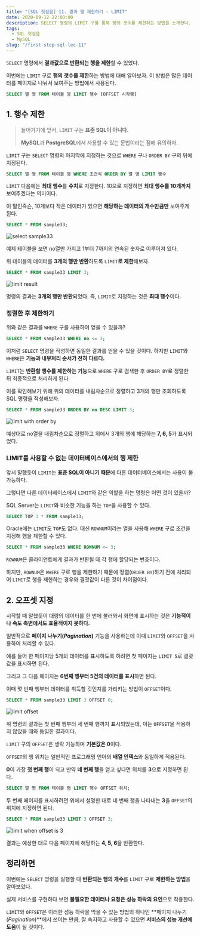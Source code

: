 ```yaml
---
title: "[SQL 첫걸음] 11. 결과 행 제한하기 - LIMIT"
date: 2020-09-12 22:00:00
description: SELECT 명령의 LIMIT 구를 통해 행의 갯수를 제한하는 방법을 소개한다.
tags:
  - SQL 첫걸음
  - MySQL
slug: "/first-step-sql-lec-11"
---
```


`SELECT` 명령에서 **결과값으로 반환되는 행을 제한**할 수 있었다.

이번에는 `LIMIT` 구로 **행의 갯수를 제한**하는 방법에 대해 알아보자. 이 방법은 많은 데이터를 페이지로 나눠서 보여주는 방법에서 사용된다.

```sql
SELECT 열 명 FROM 테이블 명 LIMIT 행수 [OFFSET 시작행]
```

## 1. 행수 제한

> 들어가기에 앞서, `LIMIT` 구는 **표준 SQL이 아니다.**
>
> **MySQL**과 **PostgreSQL**에서 사용할 수 있는 문법이라는 점에 유의하자.

`LIMIT` 구는 `SELECT` 명령의 마지막에 지정하는 것으로 `WHERE` 구나 `ORDER BY` 구의 뒤에 지정된다.

```sql
SELECT 열 명 FROM 테이블 명 WHERE 조건식 ORDER BY 열 명 LIMIT 행수
```

`LIMIT` 다음에는 **최대 행수**를 **수치**로 지정한다. 10으로 지정하면 **최대 행수를 10개까지** 보여주겠다는 의미이다.

이 말인즉슨, 10개보다 작은 데이터가 있으면 **해당하는 데이터의 개수만큼만** 보여주게 된다.

```sql
SELECT * FROM sample33;
```

![select sample33](./01-select-sample33.png)

예제 테이블을 보면 no열만 가지고 1부터 7까지의 연속된 숫자로 이루어져 있다.

위 테이블의 데이터를 **3개의 행만 반환**하도록 `LIMIT`**로 제한**해보자.

```sql
SELECT * FROM sample33 LIMIT 3;
```

![limit result](./02-limit-result.png)

명령의 결과는 **3개의 행만 반환**되었다. 즉, `LIMIT`로 지정하는 것은 **최대 행수**이다.

### 정렬한 후 제한하기

위와 같은 결과를 `WHERE` 구를 사용하여 얻을 수 있을까?

```sql
SELECT * FROM sample33 WHERE no <= 3;
```

이처럼 `SELECT` 명령을 작성하면 동일한 결과를 얻을 수 있을 것이다. 하지만 `LIMIT`와 `WHERE`은 **기능과 내부처리 순서가 전혀 다르다.**

`LIMIT`는 **반환할 행수를 제한하는 기능**으로 `WHERE` 구로 검색한 후 `ORDER BY`로 정렬한 뒤 최종적으로 처리하게 된다.

이를 확인해보기 위해 위의 데이터를 내림차순으로 정렬하고 3개의 행만 조회하도록 SQL 명령을 작성해보자.

```sql
SELECT * FROM sample33 ORDER BY no DESC LIMIT 3;
```

![limit with order by](./03-limit-with-order-by.png)

예상대로 no열을 내림차순으로 정렬하고 위에서 3개의 행에 해당하는 **7, 6, 5**가 표시되었다.

### LIMIT를 사용할 수 없는 데이터베이스에서의 행 제한

앞서 말했듯이 `LIMIT`는 **표준 SQL이 아니기 때문**에 다른 데이터베이스에서는 사용이 불가능하다.

그렇다면 다른 데이터베이스에서 `LIMIT`와 같은 역할을 하는 명령은 어떤 것이 있을까?

SQL Server는 `LIMIT`와 비슷한 기능을 하는 `TOP`을 사용할 수 있다.

```sql
SELECT TOP 3 * FROM sample33;
```

Oracle에는 `LIMIT`도 `TOP`도 없다. 대신 `ROWNUM`이라는 열을 사용해 `WHERE` 구로 조건을 지정해 행을 제한할 수 있다.

```sql
SELECT * FROM sample33 WHERE ROWNUM <= 3;
```

`ROWNUM`은 클라이언트에게 결과가 반환될 때 각 행에 할당되는 번호이다.

하지만, `ROWNUM`은 `WHERE` 구로 행을 제한하기 때문에 정렬(`ORDER BY`)하기 전에 처리되어 `LIMIT`로 행을 제한하는 경우와 결괏값이 다른 것이 차이점이다.

## 2. 오프셋 지정

시작할 때 말했듯이 대량의 데이터를 한 번에 불러와서 화면에 표시하는 것은 **기능적이나 속도 측면에서도 효율적이지 못하다.**

일반적으로 **페이지 나누기(*Pagination*)** 기능을 사용하는데 이때 `LIMIT`와 `OFFSET`을 사용하여 처리할 수 있다.

예를 들어 한 페이지당 5개의 데이터를 표시하도록 하려면 첫 페이지는 `LIMIT 5`로 결괏값을 표시하면 된다.

그리고 그 다음 페이지는 **6번째 행부터 5건의 데이터를 표시**하면 된다.

이때 몇 번째 행부터 데이터를 취득할 것인지를 가리키는 방법이 `OFFSET`이다.

```sql
SELECT * FROM sample33 LIMIT 3 OFFSET 0;
```

![limit offset](04-limit-offset.png)

위 명령의 결과는 첫 번째 행부터 세 번째 행까지 표시되었는데, 이는 `OFFSET`을 적용하지 않았을 때와 동일한 결과이다.

`LIMIT` 구의 `OFFSET`은 생략 가능하며 **기본값은 0**이다.

`OFFSET`의 행 위치는 일반적인 프로그래밍 언어의 **배열 인덱스**와 동일하게 적용된다.

**0**이 가장 **첫 번째 행**이 되고 만약 **네 번째 행**을 얻고 싶다면 위치를 **3**으로 지정하면 된다.

```sql
SELECT 열 명 FROM 테이블 명 LIMIT 행수 OFFSET 위치;
```

두 번째 페이지를 표시하려면 위에서 설명한 대로 네 번째 행을 나타내는 **3**을 `OFFSET`의 위치에 지정하면 된다.

```sql
SELECT * FROM sample33 LIMIT 3 OFFSET 3;
```

![limit when offset is 3](./05-limit-offset-3.png)

결과는 예상한 대로 다음 페이지에 해당하는 **4, 5, 6**을 반환한다.

## 정리하면

이번에는 `SELECT` 명령을 실행할 때 **반환되는 행의 개수**를 `LIMIT` 구로 **제한하는 방법**을 알아보았다.

실제 서비스를 구현하다 보면 **불필요한 데이터나 요청은 성능 하락의 요인**으로 작용한다.

`LIMIT`와 `OFFSET`은 이러한 성능 하락을 막을 수 있는 방법의 하나인 **페이지 나누기(*Pagination*)**에서 쓰이는 만큼, 잘 숙지하고 사용할 수 있으면 **서비스의 성능 개선에 도움**이 될 것이다.